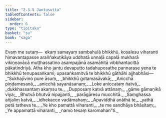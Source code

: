 ```yaml
---
title: "2.3.5 Jantusutta"
tableOfContents: false
sidebar:
  order: 6
type: "tipitaka"
basket: "su"
book: "saga"
---
```



<DynamicBreadcrumb />

<Division number="106" book="saga" bookNo="12" page="60">

<Paragraph number="522" book="saga">
Evaṃ me sutaṃ—  ekaṃ samayaṃ sambahulā bhikkhū, kosalesu viharanti himavantapasse araññakuṭikāya uddhatā unnaḷā capalā mukharā vikiṇṇavācā muṭṭhassatino asampajānā asamāhitā vibbhantacittā pākatindriyā.
</Paragraph>

<Paragraph number="523" book="saga">
Atha kho jantu devaputto tadahuposathe pannarase yena te bhikkhū tenupasaṅkami; upasaṅkamitvā te bhikkhū gāthāhi ajjhabhāsi—
</Paragraph>

<Paragraph number="524" type="verses" book="saga">
_“Sukhajīvino pure āsuṃ,_  
_bhikkhū gotamasāvakā;_  
_Anicchā piṇḍamesanā,_  
_anicchā sayanāsanaṃ;_  
_Loke aniccataṃ ñatvā,_  
_dukkhassantaṃ akaṃsu te._  

</Paragraph>

<Paragraph number="525" type="verses" book="saga">
_Dupposaṃ katvā attānaṃ,_  
_gāme gāmaṇikā viya;_  
_Bhutvā bhutvā nipajjanti,_  
_parāgāresu mucchitā._  

</Paragraph>

<Paragraph number="526" type="verses" book="saga">
_Saṃghassa añjaliṃ katvā,_  
_idhekacce vadāmahaṃ;_  
_Apaviddhā anāthā te,_  
_yathā petā tatheva te._  

</Paragraph>

<Paragraph number="527" type="verses" book="saga">
_Ye kho pamattā viharanti,_  
_te me sandhāya bhāsitaṃ;_  
_Ye appamattā viharanti,_  
_namo tesaṃ karomahan”ti._
</Paragraph>
</Division>